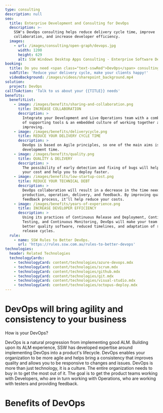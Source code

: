 ```yaml
---
type: consulting
description: null
seo:
  title: Enterprise Development and Consulting for DevOps
  description: >-
    SSW's DevOps consulting helps reduce delivery cycle time, improve
    collaboration, and increase developer efficiency.
  images:
    - url: /images/consulting/open-graph/devops.jpg
      width: 1200
      height: 629
      alt: SSW Windows Desktop Apps Consulting - Enterprise Software Development
booking:
  title: Do you need <span class="text-sswRed">DevOps</span> consulting?
  subTitle: 'Reduce your delivery cycle, make your clients happy!'
  videoBackground: /images/videos/sharepoint_background.mp4
solution:
  project: DevOps
callToAction: 'Talk to us about your {{TITLE}} needs'
benefits:
  benefitList:
    - image: /images/benefits/sharing-and-collaboration.png
      title: INCREASE COLLABORATION
      description: >
        Integrate your Development and Live Operations team with a combination
        of supporting tools & an embedded culture of working together and
        improving.
    - image: /images/benefits/deliverycycle.png
      title: REDUCE YOUR DELIVERY CYCLE TIME
      description: >
        DevOps is based on Agile principles, so one of the main aims is faster
        development time.
    - image: /images/benefits/quality.png
      title: QUALITY & DELIVERY
      description: >
        The possibility of early detection and fixing of bugs will help reduce
        your cost and help you to deploy faster.
    - image: /images/benefits/low-startup-cost.png
      title: REDUCE YOUR TECHNICAL DEBT
      description: >
        DevOps collaboration will result in a decrease in the time needed for
        production, operation, delivery, and feedback. By improving quality and
        feedback process, it’ll help reduce your costs.
    - image: /images/benefits/years-of-experience.png
      title: INCREASE DEVELOPER EFFICIENCY
      description: >
        Using its practices of Continuous Release and Deployment, Continuous
        Testing, and Continuous Monitoring, DevOps will make your team deliver
        better quality software, reduced timelines, and adaptation of shorter
        release cycles.
  rule:
    - name: SSW Rules to Better DevOps.
      url: 'https://rules.ssw.com.au/rules-to-better-devops'
technologies:
  header: Related Technologies
  technologyCards:
    - technologyCard: content/technologies/azure-devops.mdx
    - technologyCard: content/technologies/scrum.mdx
    - technologyCard: content/technologies/github.mdx
    - technologyCard: content/technologies/git.mdx
    - technologyCard: content/technologies/visual-studio.mdx
    - technologyCard: content/technologies/octopus-deploy.mdx
---
```


# DevOps will bring **agility and consistency** to your business

How is your DevOps?

<JotFormEmbed
  jotFormId="233467607749873"
  buttonText="Take our survey"
  animated={false}
/>

DevOps is a natural progression from implementing good ALM. Building upon its ALM experience, SSW has developed expertise around implementing DevOps into a product's lifecycle. DevOps enables your organization to be more agile and helps bring a consistency that improves quality and allows you to be responsive to changes and issues. DevOps is more than just technology, it is a culture. The entire organization needs to buy in to get the most out of it. The goal is to get the product teams working with Developers, who are in turn working with Operations, who are working with testers and providing feedback.

# Benefits of DevOps
